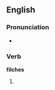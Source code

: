 ==English==

===Pronunciation===
* {{IPA|/ˈfɪltʃ.ɘz/}}

===Verb===
'''filches'''

# {{third-person singular of|filch}}